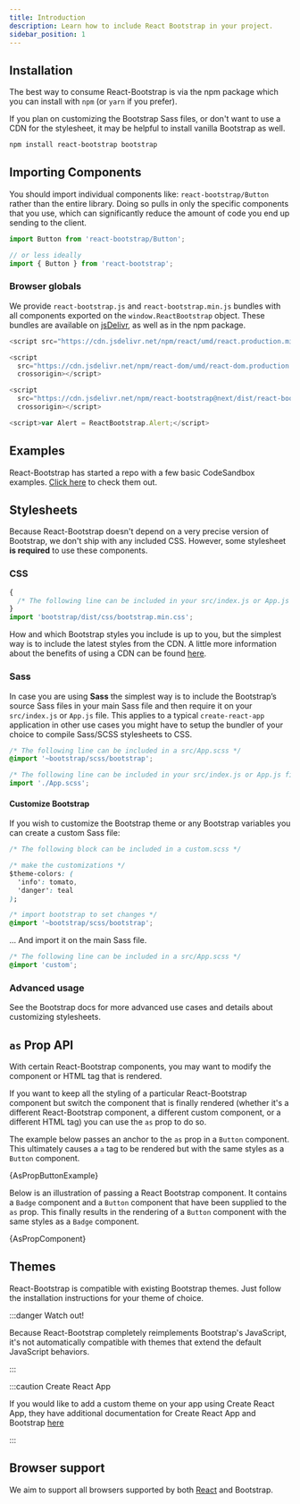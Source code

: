 ```yaml
---
title: Introduction
description: Learn how to include React Bootstrap in your project.
sidebar_position: 1
---
```



## Installation

The best way to consume React-Bootstrap is via the npm package which
you can install with `npm` (or `yarn` if you prefer).

If you plan on customizing the Bootstrap Sass files, or don't want
to use a CDN for the stylesheet, it may be helpful to
install <DocLink path="/getting-started/download/#npm">vanilla Bootstrap</DocLink> as well.

```bash
npm install react-bootstrap bootstrap
```

## Importing Components

You should import individual components like:
`react-bootstrap/Button` rather than the entire library.
Doing so pulls in only the specific components that you use, which
can significantly reduce the amount of code you end up sending to
the client.

```jsx
import Button from 'react-bootstrap/Button';

// or less ideally
import { Button } from 'react-bootstrap';
```

### Browser globals

We provide `react-bootstrap.js` and
`react-bootstrap.min.js` bundles with all components
exported on the `window.ReactBootstrap` object. These
bundles are available on [jsDelivr](https://www.jsdelivr.com/package/npm/react-bootstrap), as
well as in the npm package.

```js
<script src="https://cdn.jsdelivr.net/npm/react/umd/react.production.min.js" crossorigin></script>

<script
  src="https://cdn.jsdelivr.net/npm/react-dom/umd/react-dom.production.min.js"
  crossorigin></script>

<script
  src="https://cdn.jsdelivr.net/npm/react-bootstrap@next/dist/react-bootstrap.min.js"
  crossorigin></script>

<script>var Alert = ReactBootstrap.Alert;</script>
```

## Examples

React-Bootstrap has started a repo with a few basic CodeSandbox examples.
[Click here](https://github.com/react-bootstrap/code-sandbox-examples/blob/master/README.md)
to check them out.

## Stylesheets

Because React-Bootstrap doesn't depend on a very precise version of
Bootstrap, we don't ship with any included CSS. However, some
stylesheet **is required** to use these components.

### CSS

```jsx
{
  /* The following line can be included in your src/index.js or App.js file */
}
import 'bootstrap/dist/css/bootstrap.min.css';
```

How and which Bootstrap styles you include is up to you, but the
simplest way is to include the latest styles from the CDN. A little
more information about the benefits of using a CDN can be found
[here](https://www.w3schools.com/bootstrap/bootstrap_get_started.asp).

<CssCodeBlock />

### Sass

In case you are using **Sass** the simplest way is to include the Bootstrap’s source Sass files
in your main Sass file and then require it on your `src/index.js` or `App.js` file.
This applies to a typical `create-react-app` application in other use cases you might have to setup
the bundler of your choice to compile Sass/SCSS stylesheets to CSS.

```css
/* The following line can be included in a src/App.scss */
@import '~bootstrap/scss/bootstrap';
```

```jsx
/* The following line can be included in your src/index.js or App.js file */
import './App.scss';
```

#### Customize Bootstrap

If you wish to customize the Bootstrap theme or any Bootstrap variables
you can create a custom Sass file:

```css
/* The following block can be included in a custom.scss */

/* make the customizations */
$theme-colors: (
  'info': tomato,
  'danger': teal
);

/* import bootstrap to set changes */
@import '~bootstrap/scss/bootstrap';
```

... And import it on the main Sass file.

```css
/* The following line can be included in a src/App.scss */
@import 'custom';
```

### Advanced usage

See <DocLink path="/customize/overview">the Bootstrap docs</DocLink>
for more advanced use cases and details about customizing stylesheets.

## `as` Prop API

With certain React-Bootstrap components, you may want to modify the component or HTML tag
that is rendered.

If you want to keep all the styling of a particular React-Bootstrap component but switch the
component that is finally rendered (whether it's a different React-Bootstrap component, a
different custom component, or a different HTML tag) you can use the `as` prop to do so.

The example below passes an anchor to the `as` prop in a `Button` component. This
ultimately causes a `a` tag to be rendered but with the same styles as a `Button`
component.

<CodeBlock language="jsx" live>
  {AsPropButtonExample}
</CodeBlock>

Below is an illustration of passing a React Bootstrap component. It contains a `Badge` component and a `Button`
component that have been supplied to the `as` prop. This finally results in the rendering of a `Button` component
with the same styles as a `Badge` component.

<CodeBlock language="jsx" live>
  {AsPropComponent}
</CodeBlock>

## Themes

React-Bootstrap is compatible with existing Bootstrap themes. Just
follow the installation instructions for your theme of choice.

:::danger Watch out!

Because React-Bootstrap completely reimplements Bootstrap's JavaScript, it's
not automatically compatible with themes that extend the default JavaScript
behaviors.

:::

:::caution Create React App

If you would like to add a custom theme on your app using Create React
App, they have additional documentation for Create React App and
Bootstrap
[here](https://create-react-app.dev/docs/adding-bootstrap/#using-a-custom-theme)

:::

## Browser support

We aim to support all browsers supported by both
[React](http://facebook.github.io/react/docs/working-with-the-browser.html#browser-support-and-polyfills)
and <DocLink path="/getting-started/browsers-devices/#supported-browsers">Bootstrap</DocLink>.
